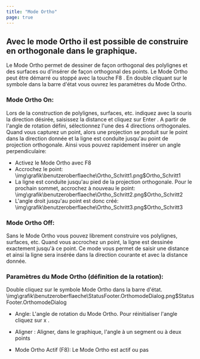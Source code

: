 ```yaml
---
title: "Mode Ortho"
page: true
---
```

## Avec le mode Ortho il est possible de construire en orthogonale dans le graphique.
Le Mode Ortho permet de dessiner de fa&#231;on orthogonal des polylignes et des surfaces ou d&#39;ins&#233;rer de fa&#231;on orthogonal des points. Le Mode Ortho peut &#234;tre d&#233;marr&#233; ou stopp&#233; avec la touche  <Border>F8</Border> . En double cliquant sur le symbole dans la barre d&#39;&#233;tat vous ouvrez les param&#232;tres du Mode Ortho.

### Mode Ortho On:
Lors de la construction de polylignes, surfaces, etc. indiquez avec la souris la direction d&#233;sir&#233;e, saisissez la distance et cliquez sur  <Border>Enter</Border> . 
A partir de l&#39;angle de rotation d&#233;fini, s&#233;lectionnez l&#39;une des 4 directions orthogonales. 
Quand vous capturez un point, alors une projection se produit sur le point dans la direction donn&#233;e et la ligne est conduite jusqu&#39;au point de projection orthogonale. Ainsi vous pouvez rapidement ins&#233;rer un angle perpendiculaire:

-  Activez le Mode Ortho avec <Border>F8</Border> 
-  Accrochez le point:<Image>\img\grafik\benutzeroberflaeche\Ortho_Schritt1.png$Ortho_Schritt1</Image>
-  La ligne est conduite jusqu&#39;au pied de la projection orthogonale. Pour le prochain sommet, accrochez &#224; nouveau le point:<Image>\img\grafik\benutzeroberflaeche\Ortho_Schritt2.png$Ortho_Schritt2</Image>
-  L&#39;angle droit jusqu&#39;au point est donc cr&#233;&#233;:<Image>\img\grafik\benutzeroberflaeche\Ortho_Schritt3.png$Ortho_Schritt3</Image>



### Mode Ortho Off:
Sans le Mode Ortho vous pouvez librement construire vos polylignes, surfaces, etc. Quand vous accrochez un point, la ligne est dessin&#233;e exactement jusqu&#39;&#224; ce point.
Ce mode vous permet de saisir une distance et ainsi la ligne sera ins&#233;r&#233;e dans la direction courante et avec la distance donn&#233;e. 

### Param&#232;tres du Mode Ortho (d&#233;finition de la rotation):
Double cliquez sur le symbole Mode Ortho dans la barre d&#39;&#233;tat.<Image>\img\grafik\benutzeroberflaeche\StatusFooter.OrthomodeDialog.png$StatusFooter.OrthomodeDialog</Image>


- <Bold> Angle: </Bold>  L&#39;angle de rotation du Mode Ortho. Pour r&#233;initialiser l&#39;angle cliquez sur <Border>x</Border> .

- <Bold> <Border>Aligner</Border> : </Bold>  Aligner, dans le graphique, l&#39;angle &#224; un segment ou &#224; deux points

- <Bold> Mode Ortho Actif (F8): </Bold>  Le Mode Ortho est actif ou pas



